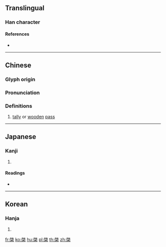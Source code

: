 {{character info/new}}
==Translingual==

===Han character===
{{Han char|rn=75|rad=木|as=08|sn=12|four=78904|canj=HKD,IKD|ids=⿱𢼄木}}

====References====
* {{Han ref|kx=0534.020|dkj=14965|dj=0922.010|hdz=21239.070|uh=68E8|ud=26856|bh=D9C9|bd=55753}}

----

==Chinese==
{{zh-forms}}

===Glyph origin===
{{Han etym}}

===Pronunciation===
{{zh-pron
|m=qǐ
|c=kai2
|mc=y
|oc=y
|ma=
|cat=n
}}

===Definitions===
{{zh-hanzi}}

# [[tally]] or [[wooden]] [[pass]]

----

==Japanese==

===Kanji===
{{ja-kanji|grade=|rs=木08}}

# {{defn|lang=ja|sort=木08}}

====Readings====
* {{ja-readings|on=[[けい]] (kei), [[けん]] (ken)|kun=[[てがた]] (tegata)}}

----

==Korean==

===Hanja===
{{ko-hanja|hangeul=계|eumhun=|rv=gye|mr=kye|y=kyey}}

# {{defn|lang=ko|sort=木08}}

[[fr:棨]]
[[ko:棨]]
[[hu:棨]]
[[pl:棨]]
[[th:棨]]
[[zh:棨]]